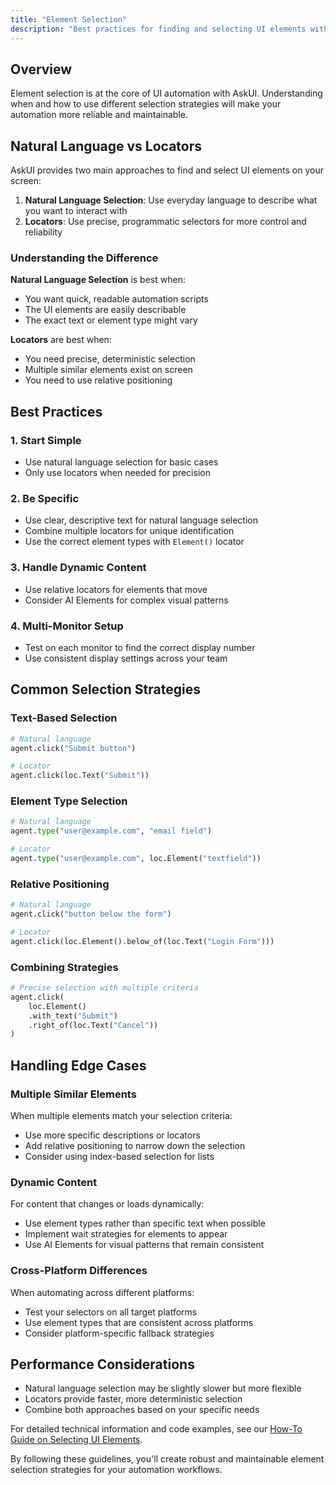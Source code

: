 ```yaml
---
title: "Element Selection"
description: "Best practices for finding and selecting UI elements with AskUI"
---
```


## Overview

Element selection is at the core of UI automation with AskUI. Understanding when and how to use different selection strategies will make your automation more reliable and maintainable.

## Natural Language vs Locators

AskUI provides two main approaches to find and select UI elements on your screen:

1. **Natural Language Selection**: Use everyday language to describe what you want to interact with
2. **Locators**: Use precise, programmatic selectors for more control and reliability

### Understanding the Difference

**Natural Language Selection** is best when:
- You want quick, readable automation scripts
- The UI elements are easily describable
- The exact text or element type might vary

**Locators** are best when:
- You need precise, deterministic selection
- Multiple similar elements exist on screen
- You need to use relative positioning

## Best Practices

### 1. Start Simple
- Use natural language selection for basic cases
- Only use locators when needed for precision

### 2. Be Specific
- Use clear, descriptive text for natural language selection
- Combine multiple locators for unique identification
- Use the correct element types with `Element()` locator

### 3. Handle Dynamic Content
- Use relative locators for elements that move
- Consider AI Elements for complex visual patterns

### 4. Multi-Monitor Setup
- Test on each monitor to find the correct display number
- Use consistent display settings across your team

## Common Selection Strategies

### Text-Based Selection
```python
# Natural language
agent.click("Submit button")

# Locator
agent.click(loc.Text("Submit"))
```

### Element Type Selection
```python
# Natural language
agent.type("user@example.com", "email field")

# Locator
agent.type("user@example.com", loc.Element("textfield"))
```

### Relative Positioning
```python
# Natural language
agent.click("button below the form")

# Locator
agent.click(loc.Element().below_of(loc.Text("Login Form")))
```

### Combining Strategies
```python
# Precise selection with multiple criteria
agent.click(
    loc.Element()
    .with_text("Submit")
    .right_of(loc.Text("Cancel"))
)
```

## Handling Edge Cases

### Multiple Similar Elements
When multiple elements match your selection criteria:
- Use more specific descriptions or locators
- Add relative positioning to narrow down the selection
- Consider using index-based selection for lists

### Dynamic Content
For content that changes or loads dynamically:
- Use element types rather than specific text when possible
- Implement wait strategies for elements to appear
- Use AI Elements for visual patterns that remain consistent

### Cross-Platform Differences
When automating across different platforms:
- Test your selectors on all target platforms
- Use element types that are consistent across platforms
- Consider platform-specific fallback strategies

## Performance Considerations

- Natural language selection may be slightly slower but more flexible
- Locators provide faster, more deterministic selection
- Combine both approaches based on your specific needs

For detailed technical information and code examples, see our [How-To Guide on Selecting UI Elements](/02-how-to-guides/05-build-ai-agents/02-select-elements).

By following these guidelines, you'll create robust and maintainable element selection strategies for your automation workflows.
